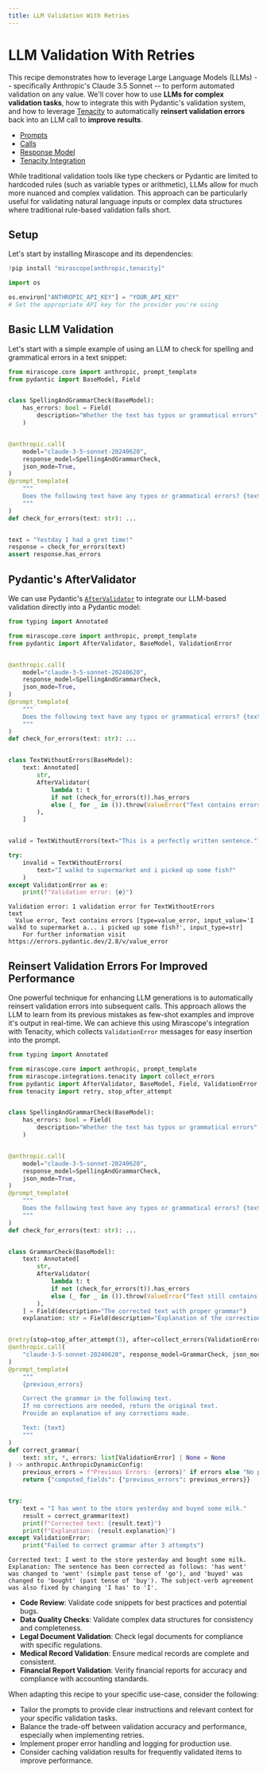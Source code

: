 ```yaml
---
title: LLM Validation With Retries
---
```


# LLM Validation With Retries

This recipe demonstrates how to leverage Large Language Models (LLMs) -- specifically Anthropic's Claude 3.5 Sonnet -- to perform automated validation on any value. We'll cover how to use **LLMs for complex validation tasks**, how to integrate this with Pydantic's validation system, and how to leverage [Tenacity](https://tenacity.readthedocs.io/en/latest/) to automatically **reinsert validation errors** back into an LLM call to **improve results**.

<Info title="Mirascope Concepts Used" collapsible={true} defaultCollapsed={true}>
<ul>
<li><a href="/docs/mirascope/learn/prompts/">Prompts</a></li>
<li><a href="/docs/mirascope/learn/calls/">Calls</a></li>
<li><a href="/docs/mirascope/learn/response_models/">Response Model</a></li>
<li><a href="/docs/mirascope/learn/retries/">Tenacity Integration</a></li>
</ul>
</Info>

<Note title="Background">
<p>
While traditional validation tools like type checkers or Pydantic are limited to hardcoded rules (such as variable types or arithmetic), LLMs allow for much more nuanced and complex validation. This approach can be particularly useful for validating natural language inputs or complex data structures where traditional rule-based validation falls short.
</p>
</Note>

## Setup

Let's start by installing Mirascope and its dependencies:


```python
!pip install "mirascope[anthropic,tenacity]"
```


```python
import os

os.environ["ANTHROPIC_API_KEY"] = "YOUR_API_KEY"
# Set the appropriate API key for the provider you're using
```

## Basic LLM Validation

Let's start with a simple example of using an LLM to check for spelling and grammatical errors in a text snippet:


```python
from mirascope.core import anthropic, prompt_template
from pydantic import BaseModel, Field


class SpellingAndGrammarCheck(BaseModel):
    has_errors: bool = Field(
        description="Whether the text has typos or grammatical errors"
    )


@anthropic.call(
    model="claude-3-5-sonnet-20240620",
    response_model=SpellingAndGrammarCheck,
    json_mode=True,
)
@prompt_template(
    """
    Does the following text have any typos or grammatical errors? {text}
    """
)
def check_for_errors(text: str): ...


text = "Yestday I had a gret time!"
response = check_for_errors(text)
assert response.has_errors
```


## Pydantic's AfterValidator

We can use Pydantic's [`AfterValidator`](https://docs.pydantic.dev/latest/api/functional_validators/#pydantic.functional_validators.AfterValidator) to integrate our LLM-based validation directly into a Pydantic model:



```python
from typing import Annotated

from mirascope.core import anthropic, prompt_template
from pydantic import AfterValidator, BaseModel, ValidationError


@anthropic.call(
    model="claude-3-5-sonnet-20240620",
    response_model=SpellingAndGrammarCheck,
    json_mode=True,
)
@prompt_template(
    """
    Does the following text have any typos or grammatical errors? {text}
    """
)
def check_for_errors(text: str): ...


class TextWithoutErrors(BaseModel):
    text: Annotated[
        str,
        AfterValidator(
            lambda t: t
            if not (check_for_errors(t)).has_errors
            else (_ for _ in ()).throw(ValueError("Text contains errors"))
        ),
    ]


valid = TextWithoutErrors(text="This is a perfectly written sentence.")

try:
    invalid = TextWithoutErrors(
        text="I walkd to supermarket and i picked up some fish?"
    )
except ValidationError as e:
    print(f"Validation error: {e}")
```

    Validation error: 1 validation error for TextWithoutErrors
    text
      Value error, Text contains errors [type=value_error, input_value='I walkd to supermarket a... i picked up some fish?', input_type=str]
        For further information visit https://errors.pydantic.dev/2.8/v/value_error



## Reinsert Validation Errors For Improved Performance

One powerful technique for enhancing LLM generations is to automatically reinsert validation errors into subsequent calls. This approach allows the LLM to learn from its previous mistakes as few-shot examples and improve it's output in real-time. We can achieve this using Mirascope's integration with Tenacity, which collects `ValidationError` messages for easy insertion into the prompt.



```python
from typing import Annotated

from mirascope.core import anthropic, prompt_template
from mirascope.integrations.tenacity import collect_errors
from pydantic import AfterValidator, BaseModel, Field, ValidationError
from tenacity import retry, stop_after_attempt


class SpellingAndGrammarCheck(BaseModel):
    has_errors: bool = Field(
        description="Whether the text has typos or grammatical errors"
    )


@anthropic.call(
    model="claude-3-5-sonnet-20240620",
    response_model=SpellingAndGrammarCheck,
    json_mode=True,
)
@prompt_template(
    """
    Does the following text have any typos or grammatical errors? {text}
    """
)
def check_for_errors(text: str): ...


class GrammarCheck(BaseModel):
    text: Annotated[
        str,
        AfterValidator(
            lambda t: t
            if not (check_for_errors(t)).has_errors
            else (_ for _ in ()).throw(ValueError("Text still contains errors"))
        ),
    ] = Field(description="The corrected text with proper grammar")
    explanation: str = Field(description="Explanation of the corrections made")


@retry(stop=stop_after_attempt(3), after=collect_errors(ValidationError))
@anthropic.call(
    "claude-3-5-sonnet-20240620", response_model=GrammarCheck, json_mode=True
)
@prompt_template(
    """
    {previous_errors}

    Correct the grammar in the following text.
    If no corrections are needed, return the original text.
    Provide an explanation of any corrections made.

    Text: {text}
    """
)
def correct_grammar(
    text: str, *, errors: list[ValidationError] | None = None
) -> anthropic.AnthropicDynamicConfig:
    previous_errors = f"Previous Errors: {errors}" if errors else "No previous errors."
    return {"computed_fields": {"previous_errors": previous_errors}}


try:
    text = "I has went to the store yesterday and buyed some milk."
    result = correct_grammar(text)
    print(f"Corrected text: {result.text}")
    print(f"Explanation: {result.explanation}")
except ValidationError:
    print("Failed to correct grammar after 3 attempts")
```

    Corrected text: I went to the store yesterday and bought some milk.
    Explanation: The sentence has been corrected as follows: 'has went' was changed to 'went' (simple past tense of 'go'), and 'buyed' was changed to 'bought' (past tense of 'buy'). The subject-verb agreement was also fixed by changing 'I has' to 'I'.


<Info title="Additional Real-World Examples">
<ul>
<li><b>Code Review</b>: Validate code snippets for best practices and potential bugs.</li>
<li><b>Data Quality Checks</b>: Validate complex data structures for consistency and completeness.</li>
<li><b>Legal Document Validation</b>: Check legal documents for compliance with specific regulations.</li>
<li><b>Medical Record Validation</b>: Ensure medical records are complete and consistent.</li>
<li><b>Financial Report Validation</b>: Verify financial reports for accuracy and compliance with accounting standards.</li>
</ul>
</Info>


When adapting this recipe to your specific use-case, consider the following:

- Tailor the prompts to provide clear instructions and relevant context for your specific validation tasks.
- Balance the trade-off between validation accuracy and performance, especially when implementing retries.
- Implement proper error handling and logging for production use.
- Consider caching validation results for frequently validated items to improve performance.

